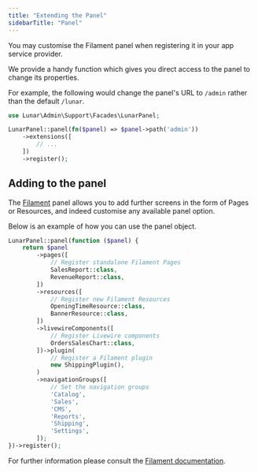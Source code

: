 ```yaml
---
title: "Extending the Panel"
sidebarTitle: "Panel"
---
```


You may customise the Filament panel when registering it in your app service provider.

We provide a handy function which gives you direct access to the panel to change its properties.

For example, the following would change the panel's URL to `/admin` rather than the default `/lunar`.

```php
use Lunar\Admin\Support\Facades\LunarPanel;

LunarPanel::panel(fn($panel) => $panel->path('admin'))
    ->extensions([
        // ...
    ])
    ->register();
```

## Adding to the panel

The [Filament](https://filamentphp.com/) panel allows you to add further screens in the form of Pages or Resources, and 
indeed customise any available panel option.

Below is an example of how you can use the panel object.

```php
LunarPanel::panel(function ($panel) {
    return $panel
        ->pages([
            // Register standalone Filament Pages
            SalesReport::class,
            RevenueReport::class,
        ])
        ->resources([
            // Register new Filament Resources
            OpeningTimeResource::class,
            BannerResource::class,
        ])
        ->livewireComponents([
            // Register Livewire components
            OrdersSalesChart::class,
        ])->plugin(
            // Register a Filament plugin
            new ShippingPlugin(),
        )
        ->navigationGroups([
            // Set the navigation groups
            'Catalog',
            'Sales',
            'CMS',
            'Reports',
            'Shipping',
            'Settings',
        ]);
})->register();
```
For further information please consult the [Filament documentation](https://filamentphp.com/docs).
